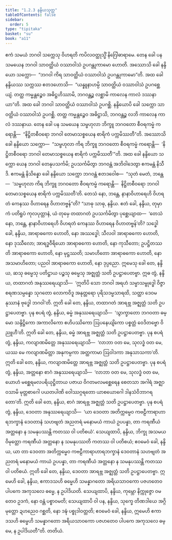 ```yaml
---
title: "1.2.3 နန္ဒိယသုတ္တ"
tableOfContents: false
sidebar:
  order: 5
type: "tipitaka"
basket: "su"
book: "a11"
---
```



<DynamicBreadcrumb />

<Division number="13" book="a11">

<Paragraph number="100" book="a11">
ဧကံ သမယံ ဘဂဝါ သက္ကေသု ဝိဟရတိ ကပိလဝတ္ထုသ္မိံ နိဂြေါဓာရာမေ. တေန ခေါ ပန သမယေန ဘဂဝါ သာဝတ္ထိယံ ဝဿာဝါသံ ဥပဂန္တုကာမော ဟောတိ.
</Paragraph>

<Paragraph number="101" book="a11">
အဿောသိ ခေါ နန္ဒိယော သက္ကော—  “ဘဂဝါ ကိရ သာဝတ္ထိယံ ဝဿာဝါသံ ဥပဂန္တုကာမော”တိ. အထ ခေါ နန္ဒိယဿ သက္ကဿ ဧတဒဟောသိ—  “ယန္နူနာဟမ္ပိ သာဝတ္ထိယံ ဝဿာဝါသံ ဥပဂစ္ဆေယျံ. တတ္ထ ကမ္မန္တဉ္စေဝ အဓိဋ္ဌဟိဿာမိ, ဘဂဝန္တဉ္စ လစ္ဆာမိ ကာလေန ကာလံ ဒဿနာယာ”တိ.
</Paragraph>

<Paragraph number="102" book="a11">
အထ ခေါ ဘဂဝါ သာဝတ္ထိယံ ဝဿာဝါသံ ဥပဂစ္ဆိ. နန္ဒိယောပိ ခေါ သက္ကော သာဝတ္ထိယံ ဝဿာဝါသံ ဥပဂစ္ဆိ. တတ္ထ ကမ္မန္တဉ္စေဝ အဓိဋ္ဌာသိ, ဘဂဝန္တဉ္စ လဘိ ကာလေန ကာလံ ဒဿနာယ. တေန ခေါ ပန သမယေန သမ္ဗဟုလာ ဘိက္ခူ ဘဂဝတော စီဝရကမ္မံ ကရောန္တိ—  “နိဋ္ဌိတစီဝရော ဘဂဝါ တေမာသစ္စယေန စာရိကံ ပက္ကမိဿတီ”တိ.
</Paragraph>

<Paragraph number="103" book="a11">
အဿောသိ ခေါ နန္ဒိယော သက္ကော—  “သမ္ဗဟုလာ ကိရ ဘိက္ခူ ဘဂဝတော စီဝရကမ္မံ ကရောန္တိ—  ‘နိဋ္ဌိတစီဝရော ဘဂဝါ တေမာသစ္စယေန စာရိကံ ပက္ကမိဿတီ’”တိ. အထ ခေါ နန္ဒိယော သက္ကော ယေန ဘဂဝါ တေနုပသင်္ကမိ; ဥပသင်္ကမိတွာ ဘဂဝန္တံ အဘိဝါဒေတွာ ဧကမန္တံ နိသီဒိ. ဧကမန္တံ နိသိန္နော ခေါ နန္ဒိယော သက္ကော ဘဂဝန္တံ ဧတဒဝေါစ—  “သုတံ မေတံ, ဘန္တေ—  ‘သမ္ဗဟုလာ ကိရ ဘိက္ခူ ဘဂဝတော စီဝရကမ္မံ ကရောန္တိ—  နိဋ္ဌိတစီဝရော ဘဂဝါ တေမာသစ္စယေန စာရိကံ ပက္ကမိဿတီ’တိ. တေသံ နော, ဘန္တေ, နာနာဝိဟာရေဟိ ဝိဟရတံ ကေနဿ ဝိဟာရေန ဝိဟာတဗ္ဗန်”တိ?
</Paragraph>

<Paragraph number="104" book="a11">
“သာဓု သာဓု, နန္ဒိယ. ဧတံ ခေါ, နန္ဒိယ, တုမှာကံ ပတိရူပံ ကုလပုတ္တာနံ, ယံ တုမှေ တထာဂတံ ဥပသင်္ကမိတွာ ပုစ္ဆေယျာထ—  ‘တေသံ နော, ဘန္တေ, နာနာဝိဟာရေဟိ ဝိဟရတံ ကေနဿ ဝိဟာရေန ဝိဟာတဗ္ဗန်’တိ? သဒ္ဓေါ ခေါ, နန္ဒိယ, အာရာဓကော ဟောတိ, နော အဿဒ္ဓေါ; သီလဝါ အာရာဓကော ဟောတိ, နော ဒုဿီလော; အာရဒ္ဓဝီရိယော အာရာဓကော ဟောတိ, နော ကုသီတော; ဥပဋ္ဌိတဿတိ အာရာဓကော ဟောတိ, နော မုဋ္ဌဿတိ; သမာဟိတော အာရာဓကော ဟောတိ, နော အသမာဟိတော; ပညဝါ အာရာဓကော ဟောတိ, နော ဒုပ္ပညော. ဣမေသု ခေါ တေ, နန္ဒိယ, ဆသု ဓမ္မေသု ပတိဋ္ဌာယ ပဉ္စသု ဓမ္မေသု အဇ္ဈတ္တံ သတိ ဥပဋ္ဌာပေတဗ္ဗာ.
</Paragraph>

<Paragraph number="105" book="a11">
ဣဓ တွံ, နန္ဒိယ, တထာဂတံ အနုဿရေယျာသိ—  ‘ဣတိပိ သော ဘဂဝါ အရဟံ သမ္မာသမ္ဗုဒ္ဓေါ ဝိဇ္ဇာစရဏသမ္ပန္နော သုဂတော လောကဝိဒူ အနုတ္တရော ပုရိသဒမ္မသာရထိ, သတ္ထာ ဒေဝမနုဿာနံ ဗုဒ္ဓေါ ဘဂဝါ’တိ. ဣတိ ခေါ တေ, နန္ဒိယ, တထာဂတံ အာရဗ္ဘ အဇ္ဈတ္တံ သတိ ဥပဋ္ဌာပေတဗ္ဗာ.
</Paragraph>

<Paragraph number="106" book="a11">
ပုန စပရံ တွံ, နန္ဒိယ, ဓမ္မံ အနုဿရေယျာသိ—  ‘သွာက္ခာတော ဘဂဝတာ ဓမ္မော သန္ဒိဋ္ဌိကော အကာလိကော ဧဟိပဿိကော ဩပနေယျိကော ပစ္စတ္တံ ဝေဒိတဗ္ဗော ဝိညူဟီ’တိ. ဣတိ ခေါ တေ, နန္ဒိယ, ဓမ္မံ အာရဗ္ဘ အဇ္ဈတ္တံ သတိ ဥပဋ္ဌာပေတဗ္ဗာ.
</Paragraph>

<Paragraph number="107" book="a11">
ပုန စပရံ တွံ, နန္ဒိယ, ကလျာဏမိတ္တေ အနုဿရေယျာသိ—  ‘လာဘာ ဝတ မေ, သုလဒ္ဓံ ဝတ မေ, ယဿ မေ ကလျာဏမိတ္တာ အနုကမ္ပကာ အတ္ထကာမာ ဩဝါဒကာ အနုသာသကာ’တိ. ဣတိ ခေါ တေ, နန္ဒိယ, ကလျာဏမိတ္တေ အာရဗ္ဘ အဇ္ဈတ္တံ သတိ ဥပဋ္ဌာပေတဗ္ဗာ.
</Paragraph>

<Paragraph number="108" book="a11">
ပုန စပရံ တွံ, နန္ဒိယ, အတ္တနော စာဂံ အနုဿရေယျာသိ—  ‘လာဘာ ဝတ မေ, သုလဒ္ဓံ ဝတ မေ, ယောဟံ မစ္ဆေရမလပရိယုဋ္ဌိတာယ ပဇာယ ဝိဂတမလမစ္ဆေရေန စေတသာ အဂါရံ အဇ္ဈာဝသာမိ မုတ္တစာဂေါ ပယတပါဏိ ဝေါဿဂ္ဂရတော ယာစယောဂေါ ဒါနသံဝိဘာဂရတော’တိ. ဣတိ ခေါ တေ, နန္ဒိယ, စာဂံ အာရဗ္ဘ အဇ္ဈတ္တံ သတိ ဥပဋ္ဌာပေတဗ္ဗာ.
</Paragraph>

<Paragraph number="109" book="a11">
ပုန စပရံ တွံ, နန္ဒိယ, ဒေဝတာ အနုဿရေယျာသိ—  ‘ယာ ဒေဝတာ အတိက္ကမ္မေဝ ကဗဠီကာရာဟာရဘက္ခာနံ ဒေဝတာနံ သဟဗျတံ အညတရံ မနောမယံ ကာယံ ဥပပန္နာ, တာ ကရဏီယံ အတ္တနော န သမနုပဿန္တိ ကတဿ ဝါ ပတိစယံ’. သေယျထာပိ, နန္ဒိယ, ဘိက္ခု အသမယဝိမုတ္တော ကရဏီယံ အတ္တနော န သမနုပဿတိ ကတဿ ဝါ ပတိစယံ; ဧဝမေဝံ ခေါ, နန္ဒိယ, ယာ တာ ဒေဝတာ အတိက္ကမ္မေဝ ကဗဠီကာရာဟာရဘက္ခာနံ ဒေဝတာနံ သဟဗျတံ အညတရံ မနောမယံ ကာယံ ဥပပန္နာ, တာ ကရဏီယံ အတ္တနော န သမနုပဿန္တိ ကတဿ ဝါ ပတိစယံ. ဣတိ ခေါ တေ, နန္ဒိယ, ဒေဝတာ အာရဗ္ဘ အဇ္ဈတ္တံ သတိ ဥပဋ္ဌာပေတဗ္ဗာ.
</Paragraph>

<Paragraph number="110" book="a11">
ဣမေဟိ ခေါ, နန္ဒိယ, ဧကာဒသဟိ ဓမ္မေဟိ သမန္နာဂတော အရိယသာဝကော ပဇဟတေဝ ပါပကေ အကုသလေ ဓမ္မေ, န ဥပါဒိယတိ. သေယျထာပိ, နန္ဒိယ, ကုမ္ဘော နိက္ကုဇ္ဇော ဝမတေဝ ဥဒကံ, နော ဝန္တံ ပစ္စာဝမတိ; သေယျထာပိ ဝါ ပန, နန္ဒိယ, သုက္ခေ တိဏဒါယေ အဂ္ဂိ မုတ္တော ဍဟညေဝ ဂစ္ဆတိ, နော ဒဍ္ဎံ ပစ္စုဒါဝတ္တတိ; ဧဝမေဝံ ခေါ, နန္ဒိယ, ဣမေဟိ ဧကာဒသဟိ ဓမ္မေဟိ သမန္နာဂတော အရိယသာဝကော ပဇဟတေဝ ပါပကေ အကုသလေ ဓမ္မေ, န ဥပါဒိယတီ”တိ.

</Paragraph>
</Division>

<Paragraph number="111" type="center" book="a11">
တတိယံ.
</Paragraph>